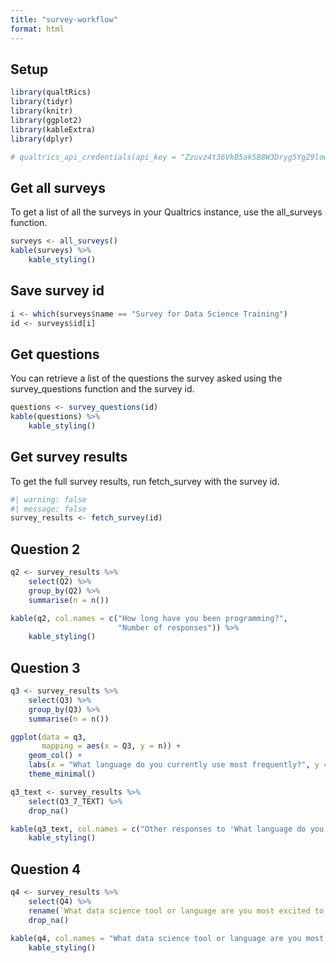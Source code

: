 ```yaml
---
title: "survey-workflow"
format: html
---
```


## Setup
```r
library(qualtRics)
library(tidyr)
library(knitr)
library(ggplot2)
library(kableExtra)
library(dplyr)
```


```r
# qualtrics_api_credentials(api_key = "Zzuvz4t36VkB5akSB8W3Dryg5YgZ9lowoc3JEfEN", base_url = "ucsb.co1.qualtrics.com", install = TRUE, overwrite = T)
```

## Get all surveys
To get a list of all the surveys in your Qualtrics instance, use the all_surveys function.
```r
surveys <- all_surveys()
kable(surveys) %>%
    kable_styling()
```

## Save survey id
```r
i <- which(surveys$name == "Survey for Data Science Training")
id <- surveys$id[i]
```

## Get questions
You can retrieve a list of the questions the survey asked using the survey_questions function and the survey id.
```r
questions <- survey_questions(id)
kable(questions) %>%
    kable_styling()
```

## Get survey results
To get the full survey results, run fetch_survey with the survey id.
```r
#| warning: false
#| message: false
survey_results <- fetch_survey(id)
```


## Question 2
```r
q2 <- survey_results %>% 
    select(Q2) %>% 
    group_by(Q2) %>% 
    summarise(n = n())
```


```r
kable(q2, col.names = c("How long have you been programming?",
                        "Number of responses")) %>%
    kable_styling()
```

## Question 3
```r
q3 <- survey_results %>% 
    select(Q3) %>% 
    group_by(Q3) %>% 
    summarise(n = n())
```

```r
ggplot(data = q3, 
       mapping = aes(x = Q3, y = n)) +
    geom_col() +
    labs(x = "What language do you currently use most frequently?", y = "Number of reponses") +
    theme_minimal()
```

```r
q3_text <- survey_results %>% 
    select(Q3_7_TEXT) %>% 
    drop_na()

kable(q3_text, col.names = c("Other responses to 'What language do you currently use mose frequently?'")) %>% 
    kable_styling()
```

## Question 4
```r
q4 <- survey_results %>% 
    select(Q4) %>% 
    rename(`What data science tool or language are you most excited to learn next?` = Q4) %>% 
    drop_na()

kable(q4, col.names = "What data science tool or language are you most excited to learn next?") %>% 
    kable_styling()
```


